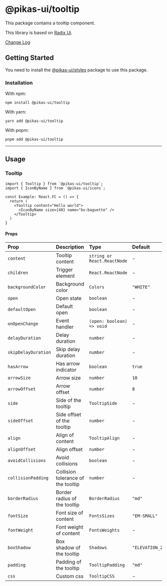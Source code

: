 

<NextSeo title="Tooltip" />

# @pikas-ui/tooltip

This package contains a tooltip component.

This library is based on [Radix Ui](https://www.radix-ui.com/).

<a href="https://github.com/Achaak/pikas/blob/main/packages/ui/tooltip/CHANGELOG.md">
  Change Log
</a>

## Getting Started

You need to install the <a href={stylesLink}>@pikas-ui/styles</a> package to use this package.

### Installation

With npm:

```
npm install @pikas-ui/tooltip
```

With yarn:

```
yarn add @pikas-ui/tooltip
```

With pnpm:

```
pnpm add @pikas-ui/tooltip
```

---

## Usage

### Tooltip

<TooltipExample />

```tsx
import { Tooltip } from `@pikas-ui/tooltip`;
import { IconByName } from `@pikas-ui/icons`;

const Example: React.FC = () => {
  return (
    <Tooltip content="Hello world">
      <IconByName size={40} name="bx:baguette" />
    </Tooltip>
  )
}
```

#### Props

| Prop                | Description                        | Type                        | Default         |
| :------------------ | :--------------------------------- | :-------------------------- | :-------------- |
| `content`           | Tooltip content                    | `string or React.ReactNode` | -               |
| `children`          | Trigger element                    | `React.ReactNode`           | -               |
| `backgroundColor`   | Background color                   | `Colors`                    | `"WHITE"`       |
| `open`              | Open state                         | `boolean`                   | -               |
| `defaultOpen`       | Default open                       | `boolean`                   | -               |
| `onOpenChange`      | Event handler                      | `(open: boolean) => void`   | -               |
| `delayDuration`     | Delay duration                     | `number`                    | -               |
| `skipDelayDuration` | Skip delay duration                | `number`                    | -               |
| `hasArrow`          | Has arrow indicator                | `boolean`                   | `true`          |
| `arrowSize`         | Arrow size                         | `number`                    | `10`            |
| `arrowOffset`       | Arrow offset                       | `number`                    | `8`             |
| `side`              | Side of the tooltip                | `TooltipSide`               | -               |
| `sideOffset`        | Side offset of the tooltip         | `number`                    | -               |
| `align`             | Align of content                   | `TooltipAlign`              | -               |
| `alignOffset`       | Align offset                       | `number`                    | -               |
| `avoidCollisions`   | Avoid collisions                   | `boolean`                   | -               |
| `collisionPadding`  | Collision tolerance of the tooltip | `number`                    | -               |
| `borderRadius`      | Border radius of the tooltip       | `BorderRadius`              | `"md"`          |
| `fontSize`          | Font size of content               | `FontsSizes`                | `"EM-SMALL"`    |
| `fontWeight`        | Font weight of content             | `FontsWeights`              | -               |
| `boxShadow`         | Box shadow of the tooltip          | `Shadows`                   | `"ELEVATION_2"` |
| `padding`           | Padding of the tooltip             | `TooltipPadding`            | `"md"`          |
| `css`               | Custom css                         | `TooltipCSS`                | -               |
